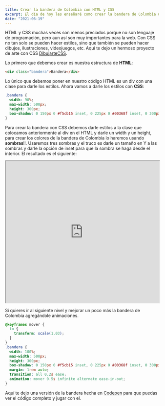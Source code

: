 ```yaml
---
title: Crear la bandera de Colombia con HTML y CSS
excerpt: El día de hoy les enseñaré como crear la bandera de Colombia usando tan solo HTML y CSS con pocas líneas de código.
date: "2021-06-19"
---
```


HTML y CSS muchas veces son menos preciados porque no son lenguaje de programación, pero aun así son muy importantes para la web. Con CSS no tan solo se pueden hacer estilos, sino que también se pueden hacer dibujos, ilustraciones, videojuegos, etc. Aquí te dejo un hermoso proyecto de arte con CSS [DibujarteCSS](https://dibujartecss.musarte.dev).

Lo primero que debemos crear es nuestra estructura de **HTML**:

```html
<div class="bandera">Bandera</div>
```

Lo único que debemos poner en nuestro código HTML es un div con una clase para darle los estilos. Ahora vamos a darle los estilos con **CSS**:

```css
.bandera {
  width: 90%;
  max-width: 500px;
  height: 300px;
  box-shadow: 0 150px 0 #f5cb15 inset, 0 225px 0 #00368f inset, 0 300px 0 #c81125 inset;
}
```

Para crear la bandera con CSS debemos darle estilos a la clase que colocamos anteriormente al div en el HTML y darle un width y un height, para crear los colores de la bandera de Colombia lo haremos usando **sombras**!!. Usaremos tres sombras y el truco es darle un tamaño en Y a las sombras y darle la opción de inset para que la sombra se haga desde el interior. El resultado es el siguiente:

<div className="mb-4">
  <iframe
    className="rounded-md"
    width="100%"
    height="464"
    scrolling="no"
    title="Bandera de Colombia"
    src="https://codepen.io/andresparradev/embed/XWXogMx?default-tab=result"
  ></iframe>
</div>

Si quieres ir al siguiente nivel y mejorar un poco más la bandera de Colombia agregándole animaciones.

```css
@keyframes mover {
  to {
    transform: scale(1.03);
  }
}
.bandera {
  width: 100%;
  max-width: 500px;
  height: 300px;
  box-shadow: 0 150px 0 #f5cb15 inset, 0 225px 0 #00368f inset, 0 300px 0 #c81125 inset;
  margin: 1rem auto;
  transition: all 0.2s ease;
  animation: mover 0.5s infinite alternate ease-in-out;
}
```

Aquí te dejo una versión de la bandera hecha en [Codepen](https://codepen.io/andresparradev/pen/XWXogMx) para que puedas ver el código completo y jugar con el.

